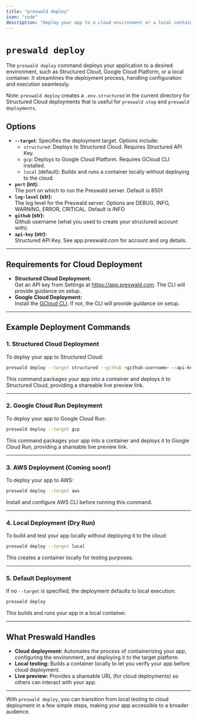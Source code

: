```yaml
---
title: "preswald deploy"
icon: "code"
description: "Deploy your app to a cloud environment or a local container."
---
```


# `preswald deploy`

The `preswald deploy` command deploys your application to a desired environment, such as Structured Cloud, Google Cloud Platform, or a local container. It streamlines the deployment process, handling configuration and execution seamlessly.

Note: `preswald deploy` creates a `.env.structured` in the current directory for Structured Cloud deployments that is useful for `preswald stop` and `preswald deployments`.

## Options

- **`--target`**: Specifies the deployment target. Options include:
  - `structured`: Deploys to Structured Cloud. Requires Structured API Key.
  - `gcp`: Deploys to Google Cloud Platform. Requires GCloud CLI installed.
  - `local` (default): Builds and runs a container locally without deploying to the cloud.
- **`port` (int):**  
  The port on which to run the Preswald server. Default is 8501
- **`log-level` (str):**  
  The log level for the Preswald server. Options are DEBUG, INFO, WARNING, ERROR, CRITICAL. Default is INFO
- **`github` (str):**  
  Github username (what you used to create your structured account with).
- **`api-key` (str):**  
  Structured API Key. See app.preswald.com for account and org details.

---

## Requirements for Cloud Deployment

- **Structured Cloud Deployment:**  
  Get an API key from Settings at https://app.preswald.com. The CLI will provide guidance on setup.
- **Google Cloud Deployment:**  
  Install the [GCloud CLI](https://cloud.google.com/sdk/docs/install). If not, the CLI will provide guidance on setup.

---

## Example Deployment Commands

### 1. **Structured Cloud  Deployment**

To deploy your app to Structured Cloud:

```bash
preswald deploy --target structured --github <github-username> --api-key <structured-api-key> hello.py
```

This command packages your app into a container and deploys it to Structured Cloud, providing a shareable live preview link.

---

### 2. **Google Cloud Run Deployment**

To deploy your app to Google Cloud Run:

```bash
preswald deploy --target gcp
```

This command packages your app into a container and deploys it to Google Cloud Run, providing a shareable live preview link.

---

### 3. **AWS Deployment** (Coming soon!)

To deploy your app to AWS:

```bash
preswald deploy --target aws
```

Install and configure AWS CLI before running this command.

---

### 4. **Local Deployment (Dry Run)**

To build and test your app locally without deploying it to the cloud:

```bash
preswald deploy --target local
```

This creates a container locally for testing purposes.

---

### 5. **Default Deployment**

If no `--target` is specified, the deployment defaults to local execution:

```bash
preswald deploy
```

This builds and runs your app in a local container.

---

## What Preswald Handles

- **Cloud deployment:** Automates the process of containerizing your app, configuring the environment, and deploying it to the target platform.
- **Local testing:** Builds a container locally to let you verify your app before cloud deployment.
- **Live preview:** Provides a shareable URL (for cloud deployments) so others can interact with your app.

---

With `preswald deploy`, you can transition from local testing to cloud deployment in a few simple steps, making your app accessible to a broader audience.
